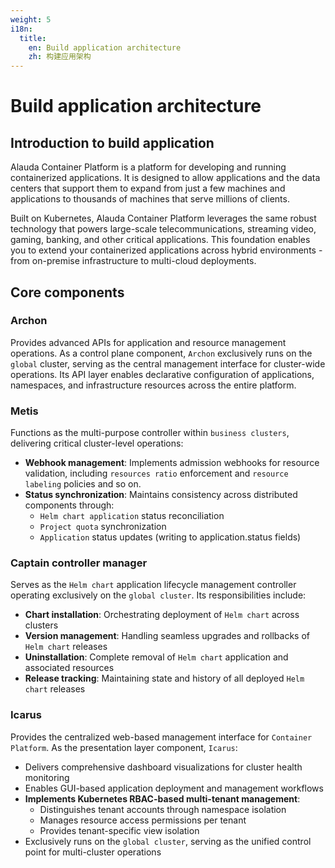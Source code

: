 ```yaml
---
weight: 5
i18n:
  title: 
    en: Build application architecture
    zh: 构建应用架构
---
```


# Build application architecture

## Introduction to build application

Alauda Container Platform is a platform for developing and running containerized applications. It is designed to allow applications and the data centers that support them to expand from just a few machines and applications to thousands of machines that serve millions of clients. 

Built on Kubernetes, Alauda Container Platform leverages the same robust technology that powers large-scale telecommunications, streaming video, gaming, banking, and other critical applications. This foundation enables you to extend your containerized applications across hybrid environments - from on-premise infrastructure to multi-cloud deployments.

## Core components

### Archon

Provides advanced APIs for application and resource management operations. As a control plane component, `Archon` exclusively runs on the `global` cluster, serving as the central management interface for cluster-wide operations. Its API layer enables declarative configuration of applications, namespaces, and infrastructure resources across the entire platform.

### Metis

Functions as the multi-purpose controller within `business clusters`, delivering critical cluster-level operations:
- **Webhook management**: Implements admission webhooks for resource validation, including `resources ratio` enforcement and `resource labeling` policies and so on.
- **Status synchronization**: Maintains consistency across distributed components through:
  - `Helm chart application` status reconciliation
  - `Project quota` synchronization
  - `Application` status updates (writing to application.status fields)
         
### Captain controller manager               

Serves as the `Helm chart` application lifecycle management controller operating exclusively on the `global cluster`. Its responsibilities include:
- **Chart installation**: Orchestrating deployment of `Helm chart` across clusters
- **Version management**: Handling seamless upgrades and rollbacks of `Helm chart` releases
- **Uninstallation**: Complete removal of `Helm chart` application and associated resources
- **Release tracking**: Maintaining state and history of all deployed `Helm chart` releases

### Icarus

Provides the centralized web-based management interface for `Container Platform`. As the presentation layer component, `Icarus`:
- Delivers comprehensive dashboard visualizations for cluster health monitoring
- Enables GUI-based application deployment and management workflows
- **Implements Kubernetes RBAC-based multi-tenant management**:
  - Distinguishes tenant accounts through namespace isolation
  - Manages resource access permissions per tenant
  - Provides tenant-specific view isolation
- Exclusively runs on the `global cluster`, serving as the unified control point for multi-cluster operations

